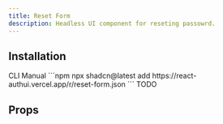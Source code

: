 ```yaml
---
title: Reset Form
description: Headless UI component for reseting passowrd.
---
```


<PreviewComponent name="reset-form" />

## Installation
<Tabs defaultValue="CLI">
      <TabsList>
        <TabsTrigger value="CLI">CLI</TabsTrigger>
        <TabsTrigger value="Manual">Manual</TabsTrigger>
      </TabsList>
      <TabsContent value="CLI">
        ```npm
        npx shadcn@latest add https://react-authui.vercel.app/r/reset-form.json
        ```
      </TabsContent>
      <TabsContent value="Manual">
        TODO
      </TabsContent>
</Tabs>

## Props

<AutoTypeTable type="{ prop1: string }" />
